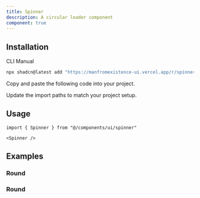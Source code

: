 ```yaml
---
title: Spinner
description: A circular loader component
component: true
---
```


<ComponentPreview
  name="spinner-demo"
  className="[&_.preview>[data-orientation=vertical]]:sm:max-w-[70%]"
  description="A spinner component"
/>

## Installation

<Tabs defaultValue="cli">

<TabsList>
  <TabsTrigger value="cli">CLI</TabsTrigger>
  <TabsTrigger value="manual">Manual</TabsTrigger>
</TabsList>

<TabsContent value="cli">

```bash
npx shadcn@latest add "https://manfromexistence-ui.vercel.app/r/spinner"
```

</TabsContent>

<TabsContent value="manual">

<Steps>

<Step>Copy and paste the following code into your project.</Step>

<ComponentSource name="spinner" />

<Step>Update the import paths to match your project setup.</Step>

</Steps>

</TabsContent>

</Tabs>

## Usage

```tsx
import { Spinner } from "@/components/ui/spinner"
```

```tsx
<Spinner />
```

## Examples

### Round

<ComponentPreview
  name="spinner-round"
  description="A round loader component."
/>

### Round

<ComponentPreview
  name="dots-demo"
  description="A dot loader component."
/>

